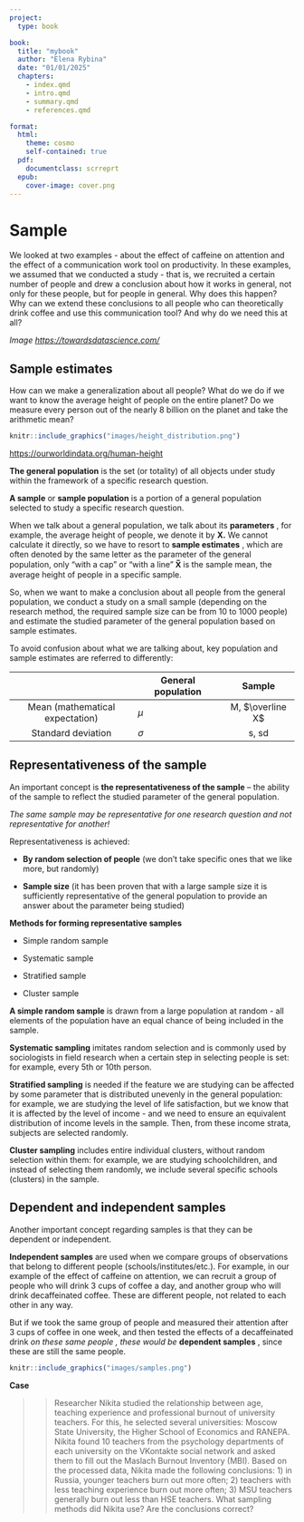 ```yaml
---
project:
  type: book

book:
  title: "mybook"
  author: "Elena Rybina"
  date: "01/01/2025"
  chapters:
    - index.qmd
    - intro.qmd
    - summary.qmd
    - references.qmd

format:
  html:
    theme: cosmo
    self-contained: true
  pdf:
    documentclass: scrreprt
  epub:
    cover-image: cover.png
---
```


# Sample {#sample}

<!-- Допустим, нас есть какое-то предположение о связи неких психологических конструктов относительно того, как работает психика у людей. Например, о том, что кофеин как-то влияет на такой конструкт, как внимание -- это наша **теоретическая гипотеза**. Чтобы ее проверить, нам нужно провести исследование и уточнить гипотезу на языке этого исследования, сделать ее более конкретной. Например, мы решили провести эксперимент, в котором экспериментальная группа пила 3 кружки кофе в первой половине дня, а контрольная группа пила декофеинизированный кофе. Далее мы делали несколько замеров решения какого-нибудь когнитивного теста на внимание во второй половине дня и смотрели, сколько ошибок допускают экспериментальной и контрольной выборок. десь мы уточнили. И когда мы делаем выводы, мы говорим не о нашей небольшой группе людей, которых мы исследовали – а о всей популяции людей, она называется **генеральной совокупностью**. Почему так можно? -->

We looked at two examples - about the effect of caffeine on attention and the effect of a communication work tool on productivity. In these examples, we assumed that we conducted a study - that is, we recruited a certain number of people and drew a conclusion about how it works in general, not only for these people, but for people in general. Why does this happen? Why can we extend these conclusions to all people who can theoretically drink coffee and use this communication tool? And why do we need this at all?

<p align="center">

*Image <https://towardsdatascience.com/>*

</p>

## Sample estimates

How can we make a generalization about all people? What do we do if we want to know the average height of people on the entire planet? Do we measure every person out of the nearly 8 billion on the planet and take the arithmetic mean?

```r
knitr::include_graphics("images/height_distribution.png")
```

<p align="center">

<https://ourworldindata.org/human-height>

</p>

**The general population** is the set (or totality) of all objects under study within the framework of a specific research question.

**A sample** or **sample population** is a portion of a general population selected to study a specific research question.

When we talk about a general population, we talk about its **parameters** , for example, the average height of people, we denote it by **X.** We cannot calculate it directly, so we have to resort to **sample estimates** , which are often denoted by the same letter as the parameter of the general population, only “with a cap” or “with a line” **X̅** is the sample mean, the average height of people in a specific sample.

So, when we want to make a conclusion about all people from the general population, we conduct a study on a small sample (depending on the research method, the required sample size can be from 10 to 1000 people) and estimate the studied parameter of the general population based on sample estimates.

To avoid confusion about what we are talking about, key population and sample estimates are referred to differently:

|                                 | **General population** |    **Sample**    |
|:-----------------------------:|-----------------------|:----------------:|
| Mean (mathematical expectation) | $\mu$                  | M, $\overline X$ |
|       Standard deviation        | $\sigma$               |      s, sd       |

## Representativeness of the sample

An important concept is **the representativeness of the sample** – the ability of the sample to reflect the studied parameter of the general population.

*The same sample may be representative for one research question and not representative for another!*

Representativeness is achieved:

-   **By random selection of people** (we don't take specific ones that we like more, but randomly)

-   **Sample size** (it has been proven that with a large sample size it is sufficiently representative of the general population to provide an answer about the parameter being studied)

**Methods for forming representative samples**

-   Simple random sample

-   Systematic sample

-   Stratified sample

-   Cluster sample

**A simple random sample** is drawn from a large population at random - all elements of the population have an equal chance of being included in the sample.

**Systematic sampling** imitates random selection and is commonly used by sociologists in field research when a certain step in selecting people is set: for example, every 5th or 10th person.

**Stratified sampling** is needed if the feature we are studying can be affected by some parameter that is distributed unevenly in the general population: for example, we are studying the level of life satisfaction, but we know that it is affected by the level of income - and we need to ensure an equivalent distribution of income levels in the sample. Then, from these income strata, subjects are selected randomly.

**Cluster sampling** includes entire individual clusters, without random selection within them: for example, we are studying schoolchildren, and instead of selecting them randomly, we include several specific schools (clusters) in the sample.

## Dependent and independent samples {#dependent_samples}

Another important concept regarding samples is that they can be dependent or independent.

**Independent samples** are used when we compare groups of observations that belong to different people (schools/institutes/etc.). For example, in our example of the effect of caffeine on attention, we can recruit a group of people who will drink 3 cups of coffee a day, and another group who will drink decaffeinated coffee. These are different people, not related to each other in any way.

But if we took the same group of people and measured their attention after 3 cups of coffee in one week, and then tested the effects of a decaffeinated drink *on these same people , these would be* **dependent samples** , since these are still the same people.

```r
knitr::include_graphics("images/samples.png")
```

<p align="center">

</p>

**Case**

> > Researcher Nikita studied the relationship between age, teaching experience and professional burnout of university teachers. For this, he selected several universities: Moscow State University, the Higher School of Economics and RANEPA. Nikita found 10 teachers from the psychology departments of each university on the VKontakte social network and asked them to fill out the Maslach Burnout Inventory (MBI). Based on the processed data, Nikita made the following conclusions: 1) in Russia, younger teachers burn out more often; 2) teachers with less teaching experience burn out more often; 3) MSU teachers generally burn out less than HSE teachers. What sampling methods did Nikita use? Are the conclusions correct?
